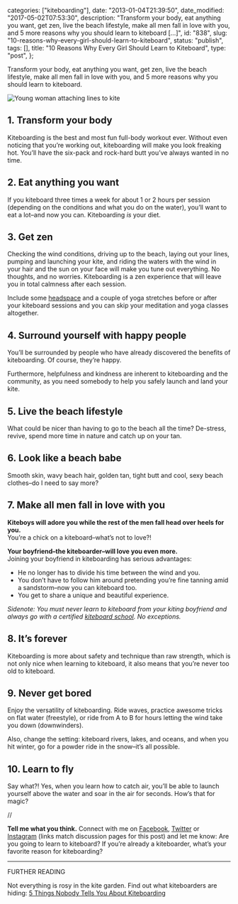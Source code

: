 
  categories: ["kiteboarding"],
  date: "2013-01-04T21:39:50",
  date_modified: "2017-05-02T07:53:30",
  description:
    "Transform your body, eat anything you want, get zen, live the beach lifestyle, make all men fall in love with you, and 5 more reasons why you should learn to kiteboard […]",
  id: "838",
  slug: "10-reasons-why-every-girl-should-learn-to-kiteboard",
  status: "publish",
  tags: [],
  title: "10 Reasons Why Every Girl Should Learn to Kiteboard",
  type: "post",
};


Transform your body, eat anything you want, get zen, live the beach lifestyle, make all men fall in love with you, and 5 more reasons why you should learn to kiteboard.

![Young woman attaching lines to kite](/pages/tsop/posts/10-reasons-why-every-girl-should-learn-to-kiteboard/kiteboard-attaching-lines.jpg)

## 1. Transform your body

Kiteboarding is the best and most fun full-body workout ever. Without even noticing that you’re working out, kiteboarding will make you look freaking hot. You’ll have the six-pack and rock-hard butt you’ve always wanted in no time.

## 2. Eat anything you want

If you kiteboard three times a week for about 1 or 2 hours per session (depending on the conditions and what you do on the water), you’ll want to eat a lot–and now you can. Kiteboarding _is_ your diet.

## 3. Get zen

Checking the wind conditions, driving up to the beach, laying out your lines, pumping and launching your kite, and riding the waters with the wind in your hair and the sun on your face will make you tune out everything. No thoughts, and no worries. Kiteboarding is a zen experience that will leave you in total calmness after each session.

Include some [headspace](https://www.headspace.com/) and a couple of yoga stretches before or after your kiteboard sessions and you can skip your meditation and yoga classes altogether.

## 4. Surround yourself with happy people

You’ll be surrounded by people who have already discovered the benefits of kiteboarding. Of course, they’re happy.

Furthermore, helpfulness and kindness are inherent to kiteboarding and the community, as you need somebody to help you safely launch and land your kite.

## 5. Live the beach lifestyle

What could be nicer than having to go to the beach all the time? De-stress, revive, spend more time in nature and catch up on your tan.

## 6. Look like a beach babe

Smooth skin, wavy beach hair, golden tan, tight butt and cool, sexy beach clothes–do I need to say more?

## 7. Make all men fall in love with you

**Kiteboys will adore you while the rest of the men fall head over heels for you.**\
You’re a chick on a kiteboard–what’s not to love?!

**Your boyfriend–the kiteboarder–will love you even more.**\
Joining your boyfriend in kiteboarding has serious advantages:

- He no longer has to divide his time between the wind and you.
- You don’t have to follow him around pretending you’re fine tanning amid a sandstorm–now you can kiteboard too.
- You get to share a unique and beautiful experience.

_Sidenote: You must never learn to kiteboard from your kiting boyfriend and always go with a certified [kiteboard school](/tsop/posts/find-best-kiteboard-school). No exceptions._

## 8. It’s forever

Kiteboarding is more about safety and technique than raw strength, which is not only nice when learning to kiteboard, it also means that you’re never too old to kiteboard.

## 9. Never get bored

Enjoy the versatility of kiteboarding. Ride waves, practice awesome tricks on flat water (freestyle), or ride from A to B for hours letting the wind take you down (downwinders).

Also, change the setting: kiteboard rivers, lakes, and oceans, and when you hit winter, go for a powder ride in the snow–it’s all possible.

## 10. Learn to fly

Say what?! Yes, when you learn how to catch air, you’ll be able to launch yourself above the water and soar in the air for seconds. How’s that for magic?

//

**Tell me what you think.** Connect with me on [Facebook](https://www.facebook.com/thespinoffproject/photos/a.496290203736203.116470.443190319046192/814826485215905/), [Twitter](https://twitter.com/mirhamasala/status/512563805159948288) or [Instagram](http://instagram.com/p/uDtXPLEyBm/) (links match discussion pages for this post) and let me know: Are you going to learn to kiteboard? If you’re already a kiteboarder, what’s your favorite reason for kiteboarding?

---

FURTHER READING

Not everything is rosy in the kite garden. Find out what kiteboarders are hiding: [5 Things Nobody Tells You About Kiteboarding](/tsop/posts/5-things-nobody-tells-you-about-kiteboarding/)

